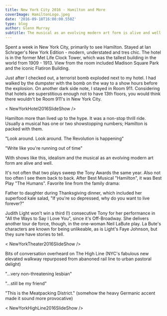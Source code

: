 ---
title: New York City 2016 - Hamilton and More
coverImage: HamiltonLogo.jpeg
date: '2016-09-18T16:00:00.550Z'
type: blog
author: Glenn Murray
subtitle: The musical as an evolving modern art form is alive and well.
---

Spent a week in New York City, primarily to see Hamilton. Stayed at Ian Schrager's New York Edition - modern, understated and tres chic. The hotel is in the former Met Life Clock Tower, which was the tallest building in the world from 1909 - 1913. View from the room included Madison Square Park and the iconic Flatiron Building.

Just after I checked out, a terrorist bomb exploded next to my hotel. I had walked by the dumpster with the bomb on the way to a show hours before the explosion. On another dark side note, I stayed in Room 911. Considering that hotels are superstitious enough not to have 13th floors, you would think there wouldn't be Room 911's in New York City.

< NewYorkHotel2016SlideShow />

Hamilton more than lived up to the hype. It was a non-stop thrill ride. Usually a musical has one or two showstopping numbers; Hamilton is packed with them.

"Look around. Look around. The Revolution is happening"

"Write like you're running out of time"

With shows like this, idealism and the musical as an evolving modern art form are alive and well.

It's not often that two plays sweep the Tony Awards the same year. Also not too often I see them back to back. After Best Musical "Hamilton", it was Best Play "The Humans". Favorite line from the family drama:

Father to daughter during Thanksgiving dinner, which included her superfood kale salad, "If you're so depressed, why do you want to live forever?"

Judith Light won't win a third (!) consecutive Tony for her performance in "All the Ways to Say I Love You", since it's Off-Broadway. She delivers another tour de force, though, in the one-woman Neil LaBute play.
La Bute's characters are known for being unlikeable, as is Light's Faye Johnson, but they sure have stories to tell.

< NewYorkTheater2016SlideShow />

Bits of conversation overheard on The High Line (NYC's fabulous new elevated walkway repurposed from abanoned rail line to urban pastoral delight)

"...very non-threatening lesbian"

"...still be my friend"

"This is the Meatpacking District." (somehow the heavy Germanic accent made it sound more provocative)

< NewYorkHighLine2016SlideShow />